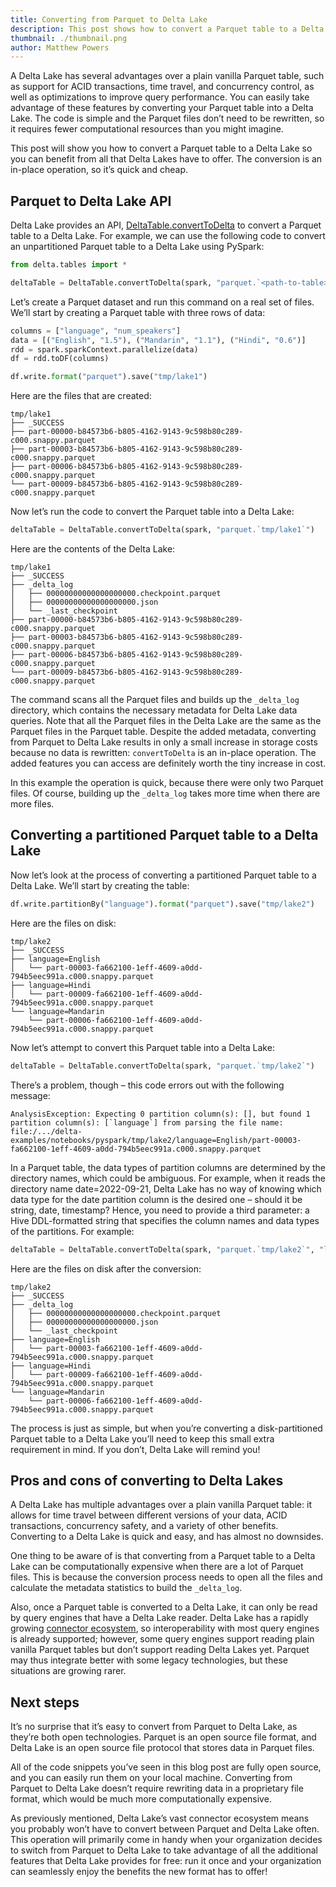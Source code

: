 ```yaml
---
title: Converting from Parquet to Delta Lake
description: This post shows how to convert a Parquet table to a Delta Lake.
thumbnail: ./thumbnail.png
author: Matthew Powers
---
```


A Delta Lake has several advantages over a plain vanilla Parquet table, such as support for ACID transactions, time travel, and concurrency control, as well as optimizations to improve query performance. You can easily take advantage of these features by converting your Parquet table into a Delta Lake. The code is simple and the Parquet files don’t need to be rewritten, so it requires fewer computational resources than you might imagine.

This post will show you how to convert a Parquet table to a Delta Lake so you can benefit from all that Delta Lakes have to offer. The conversion is an in-place operation, so it’s quick and cheap.

## Parquet to Delta Lake API

Delta Lake provides an API, [DeltaTable.convertToDelta](https://docs.delta.io/latest/api/python/index.html#delta.tables.DeltaTable.convertToDelta) to convert a Parquet table to a Delta Lake. For example, we can use the following code to convert an unpartitioned Parquet table to a Delta Lake using PySpark:

```python
from delta.tables import *

deltaTable = DeltaTable.convertToDelta(spark, "parquet.`<path-to-table>`")
```

Let’s create a Parquet dataset and run this command on a real set of files. We’ll start by creating a Parquet table with three rows of data:

```python
columns = ["language", "num_speakers"]
data = [("English", "1.5"), ("Mandarin", "1.1"), ("Hindi", "0.6")]
rdd = spark.sparkContext.parallelize(data)
df = rdd.toDF(columns)

df.write.format("parquet").save("tmp/lake1")
```

Here are the files that are created:

```
tmp/lake1
├── _SUCCESS
├── part-00000-b84573b6-b805-4162-9143-9c598b80c289-c000.snappy.parquet
├── part-00003-b84573b6-b805-4162-9143-9c598b80c289-c000.snappy.parquet
├── part-00006-b84573b6-b805-4162-9143-9c598b80c289-c000.snappy.parquet
└── part-00009-b84573b6-b805-4162-9143-9c598b80c289-c000.snappy.parquet
```

Now let’s run the code to convert the Parquet table into a Delta Lake:

```python
deltaTable = DeltaTable.convertToDelta(spark, "parquet.`tmp/lake1`")
```

Here are the contents of the Delta Lake:

```
tmp/lake1
├── _SUCCESS
├── _delta_log
│   ├── 00000000000000000000.checkpoint.parquet
│   ├── 00000000000000000000.json
│   └── _last_checkpoint
├── part-00000-b84573b6-b805-4162-9143-9c598b80c289-c000.snappy.parquet
├── part-00003-b84573b6-b805-4162-9143-9c598b80c289-c000.snappy.parquet
├── part-00006-b84573b6-b805-4162-9143-9c598b80c289-c000.snappy.parquet
└── part-00009-b84573b6-b805-4162-9143-9c598b80c289-c000.snappy.parquet
```

The command scans all the Parquet files and builds up the `_delta_log` directory, which contains the necessary metadata for Delta Lake data queries. Note that all the Parquet files in the Delta Lake are the same as the Parquet files in the Parquet table. Despite the added metadata, converting from Parquet to Delta Lake results in only a small increase in storage costs because no data is rewritten: `convertToDelta` is an in-place operation. The added features you can access are definitely worth the tiny increase in cost.

In this example the operation is quick, because there were only two Parquet files. Of course, building up the `_delta_log` takes more time when there are more files.

## Converting a partitioned Parquet table to a Delta Lake

Now let’s look at the process of converting a partitioned Parquet table to a Delta Lake. We’ll start by creating the table:

```python
df.write.partitionBy("language").format("parquet").save("tmp/lake2")
```

Here are the files on disk:

```
tmp/lake2
├── _SUCCESS
├── language=English
│   └── part-00003-fa662100-1eff-4609-a0dd-794b5eec991a.c000.snappy.parquet
├── language=Hindi
│   └── part-00009-fa662100-1eff-4609-a0dd-794b5eec991a.c000.snappy.parquet
└── language=Mandarin
    └── part-00006-fa662100-1eff-4609-a0dd-794b5eec991a.c000.snappy.parquet
```

Now let’s attempt to convert this Parquet table into a Delta Lake:

```python
deltaTable = DeltaTable.convertToDelta(spark, "parquet.`tmp/lake2`")
```

There’s a problem, though – this code errors out with the following message:

```
AnalysisException: Expecting 0 partition column(s): [], but found 1 partition column(s): [`language`] from parsing the file name: file:/.../delta-examples/notebooks/pyspark/tmp/lake2/language=English/part-00003-fa662100-1eff-4609-a0dd-794b5eec991a.c000.snappy.parquet
```

In a Parquet table, the data types of partition columns are determined by the directory names, which could be ambiguous. For example, when it reads the directory name date=2022-09-21, Delta Lake has no way of knowing which data type for the date partition column is the desired one – should it be string, date, timestamp? Hence, you need to provide a third parameter: a Hive DDL-formatted string that specifies the column names and data types of the partitions. For example:

```python
deltaTable = DeltaTable.convertToDelta(spark, "parquet.`tmp/lake2`", "language STRING")
```

Here are the files on disk after the conversion:

```
tmp/lake2
├── _SUCCESS
├── _delta_log
│   ├── 00000000000000000000.checkpoint.parquet
│   ├── 00000000000000000000.json
│   └── _last_checkpoint
├── language=English
│   └── part-00003-fa662100-1eff-4609-a0dd-794b5eec991a.c000.snappy.parquet
├── language=Hindi
│   └── part-00009-fa662100-1eff-4609-a0dd-794b5eec991a.c000.snappy.parquet
└── language=Mandarin
    └── part-00006-fa662100-1eff-4609-a0dd-794b5eec991a.c000.snappy.parquet
```

The process is just as simple, but when you’re converting a disk-partitioned Parquet table to a Delta Lake you’ll need to keep this small extra requirement in mind. If you don’t, Delta Lake will remind you!

## Pros and cons of converting to Delta Lakes

A Delta Lake has multiple advantages over a plain vanilla Parquet table: it allows for time travel between different versions of your data, ACID transactions, concurrency safety, and a variety of other benefits. Converting to a Delta Lake is quick and easy, and has almost no downsides.

One thing to be aware of is that converting from a Parquet table to a Delta Lake can be computationally expensive when there are a lot of Parquet files. This is because the conversion process needs to open all the files and calculate the metadata statistics to build the `_delta_log`.

Also, once a Parquet table is converted to a Delta Lake, it can only be read by query engines that have a Delta Lake reader. Delta Lake has a rapidly growing [connector ecosystem](https://github.com/delta-io/connectors), so interoperability with most query engines is already supported; however, some query engines support reading plain vanilla Parquet tables but don’t support reading Delta Lakes yet. Parquet may thus integrate better with some legacy technologies, but these situations are growing rarer.

## Next steps

It’s no surprise that it’s easy to convert from Parquet to Delta Lake, as they’re both open technologies. Parquet is an open source file format, and Delta Lake is an open source file protocol that stores data in Parquet files.

All of the code snippets you’ve seen in this blog post are fully open source, and you can easily run them on your local machine. Converting from Parquet to Delta Lake doesn’t require rewriting data in a proprietary file format, which would be much more computationally expensive.

As previously mentioned, Delta Lake’s vast connector ecosystem means you probably won’t have to convert between Parquet and Delta Lake often. This operation will primarily come in handy when your organization decides to switch from Parquet to Delta Lake to take advantage of all the additional features that Delta Lake provides for free: run it once and your organization can seamlessly enjoy the benefits the new format has to offer!
